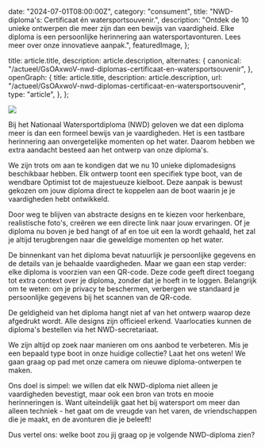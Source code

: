 
  date: "2024-07-01T08:00:00Z",
  category: "consument",
  title: "NWD-diploma's: Certificaat én watersportsouvenir.",
  description:
    "Ontdek de 10 unieke ontwerpen die meer zijn dan een bewijs van vaardigheid. Elke diploma is een persoonlijke herinnering aan watersportavonturen. Lees meer over onze innovatieve aanpak.",
  featuredImage,
};

  title: article.title,
  description: article.description,
  alternates: {
    canonical:
      "/actueel/GsOAxwoV-nwd-diplomas-certificaat-en-watersportsouvenir",
  },
  openGraph: {
    title: article.title,
    description: article.description,
    url: "/actueel/GsOAxwoV-nwd-diplomas-certificaat-en-watersportsouvenir",
    type: "article",
  },
};


<Image src={certificateImage} />

Bij het Nationaal Watersportdiploma (NWD) geloven we dat een diploma meer is dan
een formeel bewijs van je vaardigheden. Het is een tastbare herinnering aan
onvergetelijke momenten op het water. Daarom hebben we extra aandacht besteed
aan het ontwerp van onze diploma's.

We zijn trots om aan te kondigen dat we nu 10 unieke diplomadesigns beschikbaar
hebben. Elk ontwerp toont een specifiek type boot, van de wendbare Optimist tot
de majestueuze kielboot. Deze aanpak is bewust gekozen om jouw diploma direct te
koppelen aan de boot waarin je je vaardigheden hebt ontwikkeld.

Door weg te blijven van abstracte designs en te kiezen voor herkenbare,
realistische foto's, creëren we een directe link naar jouw ervaringen. Of je
diploma nu boven je bed hangt of af en toe uit een la wordt gehaald, het zal je
altijd terugbrengen naar die geweldige momenten op het water.

De binnenkant van het diploma bevat natuurlijk je persoonlijke gegevens en de
details van je behaalde vaardigheden. Maar we gaan een stap verder: elke diploma
is voorzien van een QR-code. Deze code geeft direct toegang tot extra context
over je diploma, zonder dat je hoeft in te loggen. Belangrijk om te weten: om je
privacy te beschermen, verbergen we standaard je persoonlijke gegevens bij het
scannen van de QR-code.

De geldigheid van het diploma hangt niet af van het ontwerp waarop deze
afgedrukt wordt. Alle designs zijn officieel erkend. Vaarlocaties kunnen de
diploma's bestellen via het NWD-secretariaat.

We zijn altijd op zoek naar manieren om ons aanbod te verbeteren. Mis je een
bepaald type boot in onze huidige collectie? Laat het ons weten! We gaan graag
op pad met onze camera om nieuwe diploma-ontwerpen te maken.

Ons doel is simpel: we willen dat elk NWD-diploma niet alleen je vaardigheden
bevestigt, maar ook een bron van trots en mooie herinneringen is. Want
uiteindelijk gaat het bij watersport om meer dan alleen techniek - het gaat om
de vreugde van het varen, de vriendschappen die je maakt, en de avonturen die je
beleeft!

Dus vertel ons: welke boot zou jij graag op je volgende NWD-diploma zien?
